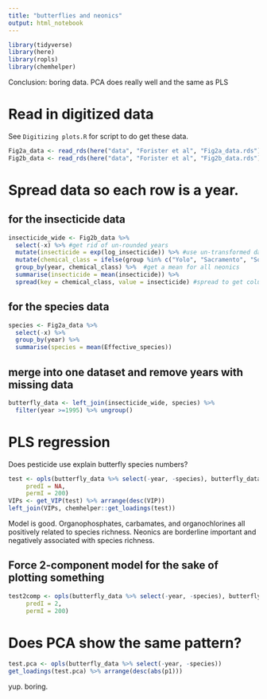 ```yaml
---
title: "butterflies and neonics"
output: html_notebook
---
```

```r
library(tidyverse)
library(here)
library(ropls)
library(chemhelper)
```

Conclusion: boring data.  PCA does really well and the same as PLS


# Read in digitized data
See `Digitizing plots.R` for script to do get these data.
```r
Fig2a_data <- read_rds(here("data", "Forister et al", "Fig2a_data.rds"))
Fig2b_data <- read_rds(here("data", "Forister et al", "Fig2b_data.rds"))
```

# Spread data so each row is a year.
## for the insecticide data
```r
insecticide_wide <- Fig2b_data %>% 
  select(-x) %>% #get rid of un-rounded years
  mutate(insecticide = exp(log_insecticide)) %>% #use un-transformed data
  mutate(chemical_class = ifelse(group %in% c("Yolo", "Sacramento", "Solano"), "neonicotinoid", group)) %>%  #county data is for neonics
  group_by(year, chemical_class) %>%  #get a mean for all neonics
  summarise(insecticide = mean(insecticide)) %>% 
  spread(key = chemical_class, value = insecticide) #spread to get columns for each type of pesticide
```

## for the species data
```r
species <- Fig2a_data %>% 
  select(-x) %>% 
  group_by(year) %>% 
  summarise(species = mean(Effective_species))
```

## merge into one dataset and remove years with missing data
```r
butterfly_data <- left_join(insecticide_wide, species) %>%
  filter(year >=1995) %>% ungroup()
```

# PLS regression
Does pesticide use explain butterfly species numbers?
```r
test <- opls(butterfly_data %>% select(-year, -species), butterfly_data$species,
     predI = NA,
     permI = 200)
VIPs <- get_VIP(test) %>% arrange(desc(VIP))
left_join(VIPs, chemhelper::get_loadings(test))
```
Model is good. Organophosphates, carbamates, and organochlorines all positively related to species richness. Neonics are borderline important and negatively associated with species richness.

## Force 2-component model for the sake of plotting something
```r
test2comp <- opls(butterfly_data %>% select(-year, -species), butterfly_data$species,
     predI = 2,
     permI = 200)
```

# Does PCA show the same pattern?

```r
test.pca <- opls(butterfly_data %>% select(-year, -species))
get_loadings(test.pca) %>% arrange(desc(abs(p1)))
```

yup. boring.